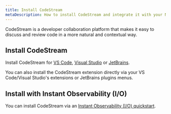 ```yaml
---
title: Install CodeStream
metaDescription: How to install CodeStream and integrate it with your New Relic account.
---
```


CodeStream is a developer collaboration platform that makes it easy to discuss and review code in a more natural and contextual way. 

## Install CodeStream

Install CodeStream for [VS Code](https://marketplace.visualstudio.com/items?itemName=CodeStream.codestream), [Visual Studio](https://marketplace.visualstudio.com/items?itemName=CodeStream.codestream-vs) or [JetBrains](https://plugins.jetbrains.com/plugin/12206-codestream).

You can also install the CodeStream extension directly via your VS Code/Visual Studio's extensions or JetBrains plugins menus.

## Install with Instant Observability (I/O)

You can install CodeStream via an [Instant Observability (I/O) quickstart](https://developer.newrelic.com/instant-observability/).